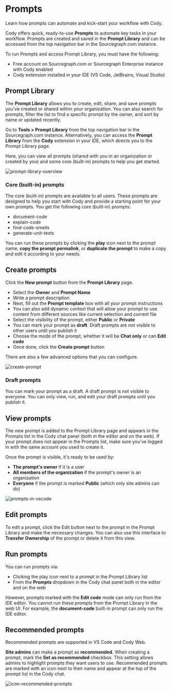 # Prompts

<p className="subtitle">Learn how prompts can automate and kick-start your workflow with Cody.</p>

Cody offers quick, ready-to-use **Prompts** to automate key tasks in your workflow. Prompts are created and saved in the **Prompt Library** and can be accessed from the top navigation bar in the Sourcegraph.com instance.

To run Prompts and access Prompt Library, you must have the following:

- Free account on Sourcegraph.com or Sourcegraph Enterprise instance with Cody enabled
- Cody extension installed in your IDE (VS Code, JetBrains, Visual Studio)

## Prompt Library

The **Prompt Library** allows you to create, edit, share, and save prompts you’ve created or shared within your organization. You can also search for prompts, filter the list to find a specific prompt by the owner, and sort by name or updated recently.

Go to **Tools > Prompt Library** from the top navigation bar in the Sourcegraph.com instance. Alternatively, you can access the **Prompt Library** from the **Cody** extension in your IDE, which directs you to the Prompt Library page.

Here, you can view all prompts (shared with you in an organization or created by you) and some core (built-in) prompts to help you get started.

![prompt-library-overview](https://storage.googleapis.com/sourcegraph-assets/Docs/prompt-library-overview-1124.png)

### Core (built-in) prompts

The core (built-in) prompts are available to all users. These prompts are designed to help you start with Cody and provide a starting point for your own prompts. You get the following core (built-in) prompts:

- document-code
- explain-code
- find-code-smells
- generate-unit-tests

You can run these prompts by clicking the **play** icon next to the prompt name, **copy the prompt permalink**, or **duplicate the prompt** to make a copy and edit it according to your needs.

## Create prompts

Click the **New prompt** button from the **Prompt Library** page.

- Select the **Owner** and **Prompt Name**
- Write a prompt description
- Next, fill out the **Prompt template** box with all your prompt instructions
- You can also add dynamic context that will allow your prompt to use content from different sources like current selection and current file
- Select the visibility of the prompt, either **Public** or **Private**
- You can mark your prompt as **draft**. Draft prompts are not visible to other users until you publish it
- Choose the mode of the prompt, whether it will be **Chat only** or can **Edit code**
- Once done, click the **Create prompt** button

There are also a few advanced options that you can configure.

![create-prompt](https://storage.googleapis.com/sourcegraph-assets/Docs/create-prompt-1124-2.png)

### Draft prompts

You can mark your prompt as a draft. A draft prompt is not visible to everyone. You can only view, run, and edit your draft prompts until you publish it.

## View prompts

The new prompt is added to the Prompt Library page and appears in the Prompts list in the Cody chat panel (both in the editor and on the web). If your prompt does not appear in the Prompts list, make sure you've logged in with the same account you used to create it.

Once the prompt is visible, it's ready to be used by:

- **The prompt's owner** if it is a user
- **All members of the organization** if the prompt's owner is an organization
- **Everyone** if the prompt is marked **Public** (which only site admins can do)

![prompts-in-vscode](https://storage.googleapis.com/sourcegraph-assets/Docs/prompts-in-vscode-1124.png)

## Edit prompts

To edit a prompt, click the Edit button next to the prompt in the Prompt Library and make the necessary changes. You can also use this interface to **Transfer Ownership** of the prompt or delete it from this view.

## Run prompts

You can run prompts via:

- Clicking the play icon next to a prompt in the Prompt Library list
- From the **Prompts** dropdown in the Cody chat panel both in the editor and on the web

However, prompts marked with the **Edit code** mode can only run from the IDE editor. You cannot run these prompts from the Prompt Library in the web UI. For example, the **document-code** built-in prompt can only run the IDE editor.

## Recommended prompts

<Callout type="note">Recommended prompts are supported in VS Code and Cody Web.</Callout>

**Site admins** can make a prompt as **recommended**. When creating a prompt, mark the **Set as recommended** checkbox. This setting allows admins to highlight prompts they want users to use. Recommended prompts are marked with an icon next to their name and appear at the top of the prompt list in the Cody chat.

![icon-recommended-prompts](https://storage.googleapis.com/sourcegraph-assets/Docs/recommended-prompts-icon-1124.png)
